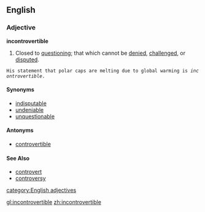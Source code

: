 ==English==

===Adjective===
'''incontrovertible'''
#Closed to [[question]]ing; that which cannot be [[denied]], [[challenged]], or [[disputed]].
 His statement that polar caps are melting due to global warming is ''incontrovertible''.
====Synonyms====
*[[indisputable]]
*[[undeniable]]
*[[unquestionable]]

====Antonyms====
*[[controvertible]]

====See Also====
*[[controvert]]
*[[controversy]]

[[category:English adjectives]]

[[gl:incontrovertible]]
[[zh:incontrovertible]]